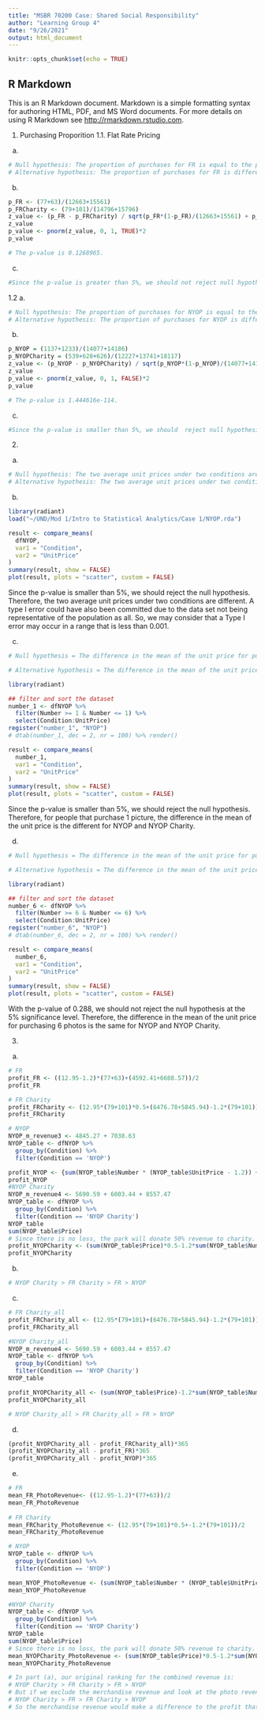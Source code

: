 ---
title: "MSBR 70200 Case: Shared Social Responsibility"
author: "Learning Group 4"
date: "9/26/2021"
output: html_document
---

```{r setup, include=FALSE}
knitr::opts_chunk$set(echo = TRUE)
```

## R Markdown

This is an R Markdown document. Markdown is a simple formatting syntax for authoring HTML, PDF, and MS Word documents. For more details on using R Markdown see <http://rmarkdown.rstudio.com>.

1. Purchasing Proporition
1.1. Flat Rate Pricing
a.
```{r}
# Null hypothesis: The proportion of purchases for FR is equal to the proportion of purchases for FR Charity.
# Alternative hypothesis: The proportion of purchases for FR is different from the proportion of purchases for FR Charity.
```
b.
```{r}
p_FR <- (77+63)/(12663+15561)
p_FRCharity <- (79+101)/(14796+15796)
z_value <- (p_FR - p_FRCharity) / sqrt(p_FR*(1-p_FR)/(12663+15561) + p_FRCharity*(1- p_FRCharity)/(14796+15796))
z_value
p_value <- pnorm(z_value, 0, 1, TRUE)*2
p_value

# The p-value is 0.1268965.
```

c.
```{r}
#Since the p-value is greater than 5%, we should not reject null hypothesis. So the proportion of purchases for FR is equal to the proportion of purchases for FR Charity.
```

1.2
a.
```{r}
# Null hypothesis: The proportion of purchases for NYOP is equal to the proportion of purchases for NYOP Charity.
# Alternative hypothesis: The proportion of purchases for NYOP is different from the proportion of purchases for NYOP Charity.
```

b.
```{r}
p_NYOP = (1137+1233)/(14077+14186)
p_NYOPCharity = (539+628+626)/(12227+13741+18117)
z_value <- (p_NYOP - p_NYOPCharity) / sqrt(p_NYOP*(1-p_NYOP)/(14077+14186) +  p_NYOPCharity*(1- p_NYOPCharity)/(12227+13741+18117))
z_value
p_value <- pnorm(z_value, 0, 1, FALSE)*2
p_value

# The p-value is 1.444616e-114.
```

c.
```{r}
#Since the p-value is smaller than 5%, we should  reject null hypothesis. So the proportion of purchases for NYOP is different from the proportion of purchases for NYOP Charity.
```


2.
a.
```{r}
# Null hypothesis: The two average unit prices under two conditions are the same.
# Alternative hypothesis: The two average unit prices under two conditions are different.
```

b.
```{r}
library(radiant)
load("~/UND/Mod 1/Intro to Statistical Analytics/Case 1/NYOP.rda")

result <- compare_means(
  dfNYOP, 
  var1 = "Condition", 
  var2 = "UnitPrice"
)
summary(result, show = FALSE)
plot(result, plots = "scatter", custom = FALSE)
```

Since the p-value is smaller than 5%, we should reject the null hypothesis. Therefore, the two average unit prices under two conditions are different. A type I error could have also been committed due to the data set not being representative of the population as all. So, we may consider that a Type I error may occur in a range that is less than 0.001.

c. 
```{r}
# Null hypothesis = The difference in the mean of the unit price for purchasing 1 photo is the same for NYOP and NYOP Charity.

# Alternative hypothesis = The difference in the mean of the unit price for purchasing 1 photo is different for NYOP and NYOP Charity.
```

```{r}
library(radiant)

## filter and sort the dataset
number_1 <- dfNYOP %>%
  filter(Number >= 1 & Number <= 1) %>%
  select(Condition:UnitPrice)
register("number_1", "NYOP")
# dtab(number_1, dec = 2, nr = 100) %>% render()

result <- compare_means(
  number_1, 
  var1 = "Condition", 
  var2 = "UnitPrice"
)
summary(result, show = FALSE)
plot(result, plots = "scatter", custom = FALSE)


```


Since the p-value is smaller than 5%, we should reject the null hypothesis. Therefore, for people that purchase 1 picture, the difference in the mean of the unit price is the different for NYOP and NYOP Charity.

d.
```{r}
# Null hypothesis = The difference in the mean of the unit price for purchasing 6 photos is the same for NYOP and NYOP Charity.

# Alternative hypothesis = The difference in the mean of the unit price for purchasing 6 photos is different for NYOP and NYOP Charity.
```

```{r}
library(radiant)

## filter and sort the dataset
number_6 <- dfNYOP %>%
  filter(Number >= 6 & Number <= 6) %>%
  select(Condition:UnitPrice)
register("number_6", "NYOP")
# dtab(number_6, dec = 2, nr = 100) %>% render()

result <- compare_means(
  number_6, 
  var1 = "Condition", 
  var2 = "UnitPrice"
)
summary(result, show = FALSE)
plot(result, plots = "scatter", custom = FALSE)
```
With the p-value of 0.288, we should not reject the null hypothesis at the 5% significance level. Therefore, the difference in the mean of the unit price for purchasing 6 photos is the same for NYOP and NYOP Charity.

3. 
a. 
```{r}
# FR
profit_FR <- ((12.95-1.2)*(77+63)+(4592.41+6688.57))/2
profit_FR

# FR Charity
profit_FRCharity <- (12.95*(79+101)*0.5+(6476.78+5845.94)-1.2*(79+101))/2
profit_FRCharity

# NYOP
NYOP_m_revenue3 <- 4845.27 + 7038.63
NYOP_table <- dfNYOP %>% 
  group_by(Condition) %>% 
  filter(Condition == 'NYOP') 

profit_NYOP <- {sum(NYOP_table$Number * (NYOP_table$UnitPrice - 1.2)) + NYOP_m_revenue3} / 2
profit_NYOP
#NYOP Charity
NYOP_m_revenue4 <- 5690.59 + 6003.44 + 8557.47
NYOP_table <- dfNYOP %>% 
  group_by(Condition) %>% 
  filter(Condition == 'NYOP Charity') 
NYOP_table
sum(NYOP_table$Price) 
# Since there is no loss, the park will donate 50% revenue to charity.
profit_NYOPCharity <- (sum(NYOP_table$Price)*0.5-1.2*sum(NYOP_table$Number)+NYOP_m_revenue4)/3
profit_NYOPCharity
```

b.
```{r}
# NYOP Charity > FR Charity > FR > NYOP
```

c.
```{r}
# FR Charity_all
profit_FRCharity_all <- (12.95*(79+101)+(6476.78+5845.94)-1.2*(79+101))/2
profit_FRCharity_all

#NYOP Charity_all
NYOP_m_revenue4 <- 5690.59 + 6003.44 + 8557.47
NYOP_table <- dfNYOP %>% 
  group_by(Condition) %>% 
  filter(Condition == 'NYOP Charity') 
NYOP_table

profit_NYOPCharity_all <- (sum(NYOP_table$Price)-1.2*sum(NYOP_table$Number)+NYOP_m_revenue4)/3
profit_NYOPCharity_all

# NYOP Charity_all > FR Charity_all > FR > NYOP
```

d.
```{r}
(profit_NYOPCharity_all - profit_FRCharity_all)*365
(profit_NYOPCharity_all - profit_FR)*365
(profit_NYOPCharity_all - profit_NYOP)*365
```

e.
```{r}
# FR
mean_FR_PhotoRevenue<- ((12.95-1.2)*(77+63))/2
mean_FR_PhotoRevenue
  
# FR Charity
mean_FRCharity_PhotoRevenue <- (12.95*(79+101)*0.5+-1.2*(79+101))/2
mean_FRCharity_PhotoRevenue

# NYOP
NYOP_table <- dfNYOP %>% 
  group_by(Condition) %>% 
  filter(Condition == 'NYOP') 

mean_NYOP_PhotoRevenue <- (sum(NYOP_table$Number * (NYOP_table$UnitPrice - 1.2))) / 2
mean_NYOP_PhotoRevenue

#NYOP Charity
NYOP_table <- dfNYOP %>% 
  group_by(Condition) %>% 
  filter(Condition == 'NYOP Charity') 
NYOP_table
sum(NYOP_table$Price) 
# Since there is no loss, the park will donate 50% revenue to charity.
mean_NYOPCharity_PhotoRevenue <- (sum(NYOP_table$Price)*0.5-1.2*sum(NYOP_table$Number))/3
mean_NYOPCharity_PhotoRevenue

# In part (a), our original ranking for the combined revenue is: 
# NYOP Charity > FR Charity > FR > NYOP
# But if we exclude the merchandise revenue and look at the photo revenue only, the new  ranking would be:
# NYOP Charity > FR > FR Charity > NYOP
# So the merchandise revenue would make a difference to the profit that the park earns.
```

